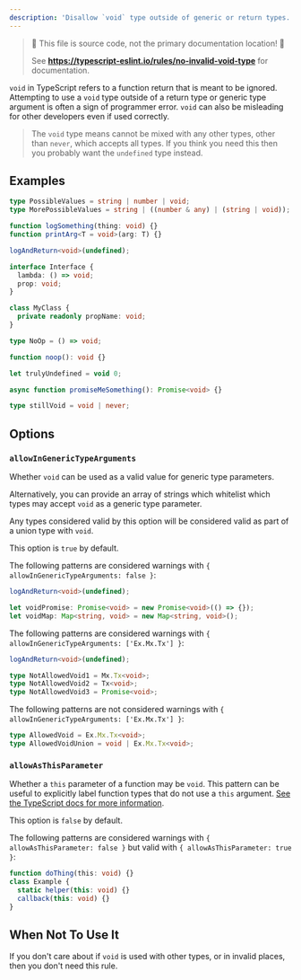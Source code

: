 ---
description: 'Disallow `void` type outside of generic or return types.'
---


> 🛑 This file is source code, not the primary documentation location! 🛑
>
> See **https://typescript-eslint.io/rules/no-invalid-void-type** for documentation.

`void` in TypeScript refers to a function return that is meant to be ignored.
Attempting to use a `void` type outside of a return type or generic type argument is often a sign of programmer error.
`void` can also be misleading for other developers even if used correctly.

> The `void` type means cannot be mixed with any other types, other than `never`, which accepts all types.
> If you think you need this then you probably want the `undefined` type instead.

## Examples

<Tabs>
<TabItem value="❌ Incorrect">

```ts
type PossibleValues = string | number | void;
type MorePossibleValues = string | ((number & any) | (string | void));

function logSomething(thing: void) {}
function printArg<T = void>(arg: T) {}

logAndReturn<void>(undefined);

interface Interface {
  lambda: () => void;
  prop: void;
}

class MyClass {
  private readonly propName: void;
}
```

</TabItem>
<TabItem value="✅ Correct">

```ts
type NoOp = () => void;

function noop(): void {}

let trulyUndefined = void 0;

async function promiseMeSomething(): Promise<void> {}

type stillVoid = void | never;
```

</TabItem>
</Tabs>

## Options

### `allowInGenericTypeArguments`

Whether `void` can be used as a valid value for generic type parameters.

Alternatively, you can provide an array of strings which whitelist which types may accept `void` as a generic type parameter.

Any types considered valid by this option will be considered valid as part of a union type with `void`.

This option is `true` by default.

The following patterns are considered warnings with `{ allowInGenericTypeArguments: false }`:

```ts option='{ "allowInGenericTypeArguments": false }' showPlaygroundButton
logAndReturn<void>(undefined);

let voidPromise: Promise<void> = new Promise<void>(() => {});
let voidMap: Map<string, void> = new Map<string, void>();
```

The following patterns are considered warnings with `{ allowInGenericTypeArguments: ['Ex.Mx.Tx'] }`:

```ts option='{ "allowInGenericTypeArguments": ["Ex.Mx.Tx"] }' showPlaygroundButton
logAndReturn<void>(undefined);

type NotAllowedVoid1 = Mx.Tx<void>;
type NotAllowedVoid2 = Tx<void>;
type NotAllowedVoid3 = Promise<void>;
```

The following patterns are not considered warnings with `{ allowInGenericTypeArguments: ['Ex.Mx.Tx'] }`:

```ts option='{ "allowInGenericTypeArguments": ["Ex.Mx.Tx"] }' showPlaygroundButton
type AllowedVoid = Ex.Mx.Tx<void>;
type AllowedVoidUnion = void | Ex.Mx.Tx<void>;
```

### `allowAsThisParameter`

Whether a `this` parameter of a function may be `void`.
This pattern can be useful to explicitly label function types that do not use a `this` argument. [See the TypeScript docs for more information](https://www.typescriptlang.org/docs/handbook/functions.html#this-parameters-in-callbacks).

This option is `false` by default.

The following patterns are considered warnings with `{ allowAsThisParameter: false }` but valid with `{ allowAsThisParameter: true }`:

```ts option='{ "allowAsThisParameter": false }' showPlaygroundButton
function doThing(this: void) {}
class Example {
  static helper(this: void) {}
  callback(this: void) {}
}
```

## When Not To Use It

If you don't care about if `void` is used with other types, or in invalid places, then you don't need this rule.

